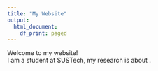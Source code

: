 ```yaml
---
title: "My Website"
output:
  html_document:
    df_print: paged
---
```


Welcome to my website!  
I am a student at SUSTech, my research is about .